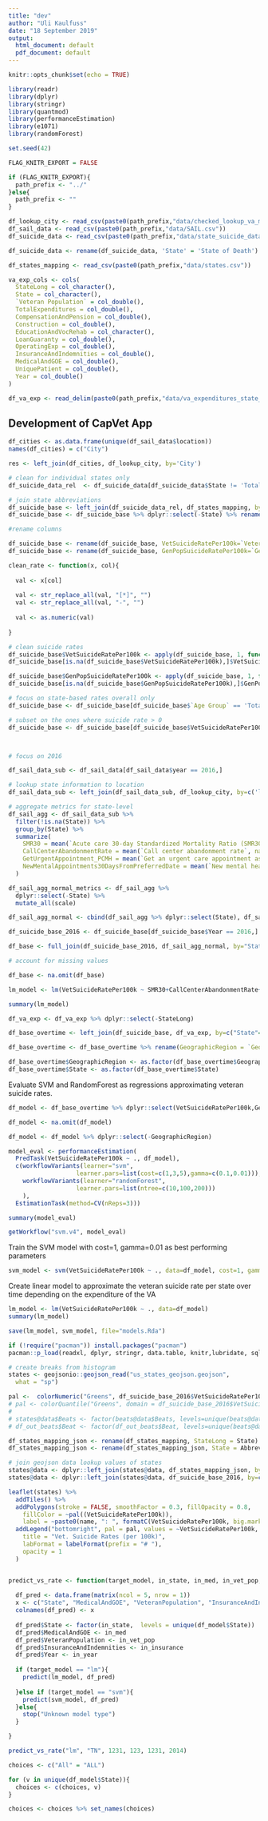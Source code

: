 ```yaml
---
title: "dev"
author: "Uli Kaulfuss"
date: "18 September 2019"
output:
  html_document: default
  pdf_document: default
---
```


```r
knitr::opts_chunk$set(echo = TRUE)

library(readr)
library(dplyr)
library(stringr)
library(quantmod)
library(performanceEstimation)
library(e1071)
library(randomForest)

set.seed(42)

FLAG_KNITR_EXPORT = FALSE

```


```r

if (FLAG_KNITR_EXPORT){
  path_prefix <- "../"
}else{
  path_prefix <- ""
}

df_lookup_city <- read_csv(paste0(path_prefix,"data/checked_lookup_va_med_city.csv"))
df_sail_data <- read_csv(paste0(path_prefix,"data/SAIL.csv"))
df_suicide_data <- read_csv(paste0(path_prefix,"data/state_suicide_data_2_agerange.csv"))

df_suicide_data <- rename(df_suicide_data, 'State' = 'State of Death') 

df_states_mapping <- read_csv(paste0(path_prefix,"data/states.csv"))

va_exp_cols <- cols(
  StateLong = col_character(),
  State = col_character(),
  `Veteran Population` = col_double(),
  TotalExpenditures = col_double(),
  CompensationAndPension = col_double(),
  Construction = col_double(),
  EducationAndVocRehab = col_character(),
  LoanGuaranty = col_double(),
  OperatingExp = col_double(),
  InsuranceAndIndemnities = col_double(),
  MedicalAndGOE = col_double(),
  UniquePatient = col_double(),
  Year = col_double()
)

df_va_exp <- read_delim(paste0(path_prefix,"data/va_expenditures_state_2005-2016.csv"), ";", col_types=va_exp_cols)

```

## Development of CapVet App

```r


df_cities <- as.data.frame(unique(df_sail_data$location))
names(df_cities) = c("City")

res <- left_join(df_cities, df_lookup_city, by='City')

```

```r

# clean for individual states only
df_suicide_data_rel  <- df_suicide_data[df_suicide_data$State != 'Total U.S.' & df_suicide_data$State != 'All' ,]

# join state abbreviations 
df_suicide_base <- left_join(df_suicide_data_rel, df_states_mapping, by='State')
df_suicide_base <- df_suicide_base %>% dplyr::select(-State) %>% rename(State = "Abbreviation")

#rename columns

df_suicide_base <- rename(df_suicide_base, VetSuicideRatePer100k=`Veteran Suicide Rate per 100,000`)
df_suicide_base <- rename(df_suicide_base, GenPopSuicideRatePer100k=`General Population Rate per 100,000`)

clean_rate <- function(x, col){
  
  val <- x[col]
  
  val <- str_replace_all(val, "[*]", "")
  val <- str_replace_all(val, "-", "")
  
  val <- as.numeric(val)
  
}

# clean suicide rates 
df_suicide_base$VetSuicideRatePer100k <- apply(df_suicide_base, 1, function(x) clean_rate(x, col="VetSuicideRatePer100k"))
df_suicide_base[is.na(df_suicide_base$VetSuicideRatePer100k),]$VetSuicideRatePer100k <- 0

df_suicide_base$GenPopSuicideRatePer100k <- apply(df_suicide_base, 1, function(x) clean_rate(x, col="GenPopSuicideRatePer100k"))
df_suicide_base[is.na(df_suicide_base$GenPopSuicideRatePer100k),]$GenPopSuicideRatePer100k = 0

# focus on state-based rates overall only
df_suicide_base <- df_suicide_base[df_suicide_base$`Age Group` == 'Total', ]

# subset on the ones where suicide rate > 0 
df_suicide_base <- df_suicide_base[df_suicide_base$VetSuicideRatePer100k > 0, ]




```

```r

# focus on 2016

df_sail_data_sub <- df_sail_data[df_sail_data$year == 2016,]

# lookup state information to location
df_sail_data_sub <- left_join(df_sail_data_sub, df_lookup_city, by=c('location' = 'City'))

# aggregate metrics for state-level 
df_sail_agg <- df_sail_data_sub %>%
  filter(!is.na(State)) %>%
  group_by(State) %>% 
  summarize(
    SMR30 = mean(`Acute care 30-day Standardized Mortality Ratio (SMR30)`, na.rm=TRUE),
    CallCenterAbandonmentRate = mean(`Call center abandonment rate`, na.rm=TRUE),
    GetUrgentAppointment_PCMH = mean(`Get an urgent care appointment as soon as needed (PCMH)`, na.rm=TRUE),
    NewMentalAppointments30DaysFromPreferredDate = mean(`New mental health appointments completed within 30 days from preferred date`, na.rm=TRUE)
  )

df_sail_agg_normal_metrics <- df_sail_agg %>% 
  dplyr::select(-State) %>% 
  mutate_all(scale)

df_sail_agg_normal <- cbind(df_sail_agg %>% dplyr::select(State), df_sail_agg_normal_metrics)

```

```r

df_suicide_base_2016 <- df_suicide_base[df_suicide_base$Year == 2016,]

df_base <- full_join(df_suicide_base_2016, df_sail_agg_normal, by="State")

# account for missing values

df_base <- na.omit(df_base)

lm_model <- lm(VetSuicideRatePer100k ~ SMR30+CallCenterAbandonmentRate+GetUrgentAppointment_PCMH+NewMentalAppointments30DaysFromPreferredDate, data = df_base)

summary(lm_model)

```

```r

df_va_exp <- df_va_exp %>% dplyr::select(-StateLong)

df_base_overtime <- left_join(df_suicide_base, df_va_exp, by=c("State"="State", "Year"="Year"))

df_base_overtime <- df_base_overtime %>% rename(GeographicRegion = `Geographic Region, Based on state of death`, VeteranPopulation = `Veteran Population`)

df_base_overtime$GeographicRegion <- as.factor(df_base_overtime$GeographicRegion)
df_base_overtime$State <- as.factor(df_base_overtime$State)

```

Evaluate SVM and RandomForest as regressions approximating veteran suicide rates. 

```r

df_model <- df_base_overtime %>% dplyr::select(VetSuicideRatePer100k,GeographicRegion,State,MedicalAndGOE,VeteranPopulation,InsuranceAndIndemnities)

df_model <- na.omit(df_model)

df_model <- df_model %>% dplyr::select(-GeographicRegion)

model_eval <- performanceEstimation(
  PredTask(VetSuicideRatePer100k ~ ., df_model),
  c(workflowVariants(learner="svm",
                   learner.pars=list(cost=c(1,3,5),gamma=c(0.1,0.01))), 
    workflowVariants(learner="randomForest",
                   learner.pars=list(ntree=c(10,100,200)))
    ),
  EstimationTask(method=CV(nReps=3)))

summary(model_eval)

```



```r
getWorkflow("svm.v4", model_eval)
```

Train the SVM model with cost=1, gamma=0.01 as best performing parameters

```r
svm_model <- svm(VetSuicideRatePer100k ~ ., data=df_model, cost=1, gamma=0.01)
```


Create linear model to approximate the veteran suicide rate per state over time depending on the expenditure of the VA

```r

lm_model <- lm(VetSuicideRatePer100k ~ ., data=df_model)
summary(lm_model)

```

```r

save(lm_model, svm_model, file="models.Rda")


```




```r

if (!require("pacman")) install.packages("pacman")
pacman::p_load(readxl, dplyr, stringr, data.table, knitr,lubridate, sqldf, magrittr, xlsx, tidyr, janitor, plotly, geojsonio, leaflet, scales, doBy, DMwR, MASS, rpart, tibble)

# create breaks from histogram
states <- geojsonio::geojson_read("us_states_geojson.geojson",
  what = "sp")

pal <-  colorNumeric("Greens", df_suicide_base_2016$VetSuicideRatePer100k, na.color = "#808080", alpha = TRUE, reverse = FALSE)
# pal <- colorQuantile("Greens", domain = df_suicide_base_2016$VetSuicideRatePer100k)
# 
# states@data$Beats <- factor(beats@data$Beats, levels=unique(beats@data$Beats))
# df_out_beats$Beat <- factor(df_out_beats$Beat, levels=unique(beats@data$Beats))

df_states_mapping_json <- rename(df_states_mapping, StateLong = State)
df_states_mapping_json <- rename(df_states_mapping_json, State = Abbreviation)

# join geojson data lookup values of states
states@data <- dplyr::left_join(states@data, df_states_mapping_json, by=c("name" = "StateLong"))
states@data <- dplyr::left_join(states@data, df_suicide_base_2016, by=c("State" = "State"))

leaflet(states) %>%
  addTiles() %>%
  addPolygons(stroke = FALSE, smoothFactor = 0.3, fillOpacity = 0.8,
    fillColor = ~pal((VetSuicideRatePer100k)),
    label = ~paste0(name, ": ", formatC(VetSuicideRatePer100k, big.mark = ","))) %>% 
  addLegend("bottomright", pal = pal, values = ~VetSuicideRatePer100k,
    title = "Vet. Suicide Rates (per 100k)",
    labFormat = labelFormat(prefix = "# "),
    opacity = 1
  )



```

```r

predict_vs_rate <- function(target_model, in_state, in_med, in_vet_pop, in_insurance, in_year){
    
  df_pred <- data.frame(matrix(ncol = 5, nrow = 1))
  x <- c("State", "MedicalAndGOE", "VeteranPopulation", "InsuranceAndIndemnities", "Year")
  colnames(df_pred) <- x
  
  df_pred$State <- factor(in_state,  levels = unique(df_model$State))
  df_pred$MedicalAndGOE <- in_med
  df_pred$VeteranPopulation <- in_vet_pop
  df_pred$InsuranceAndIndemnities <- in_insurance
  df_pred$Year <- in_year
  
  if (target_model == "lm"){
    predict(lm_model, df_pred)
  
  }else if (target_model == "svm"){
    predict(svm_model, df_pred)
  }else{
    stop("Unknown model type")
  }

}

predict_vs_rate("lm", "TN", 1231, 123, 1231, 2014)

```

```r


choices <- c("All" = "ALL")

for (v in unique(df_model$State)){
  choices <- c(choices, v)
}

choices <- choices %>% set_names(choices)


```

